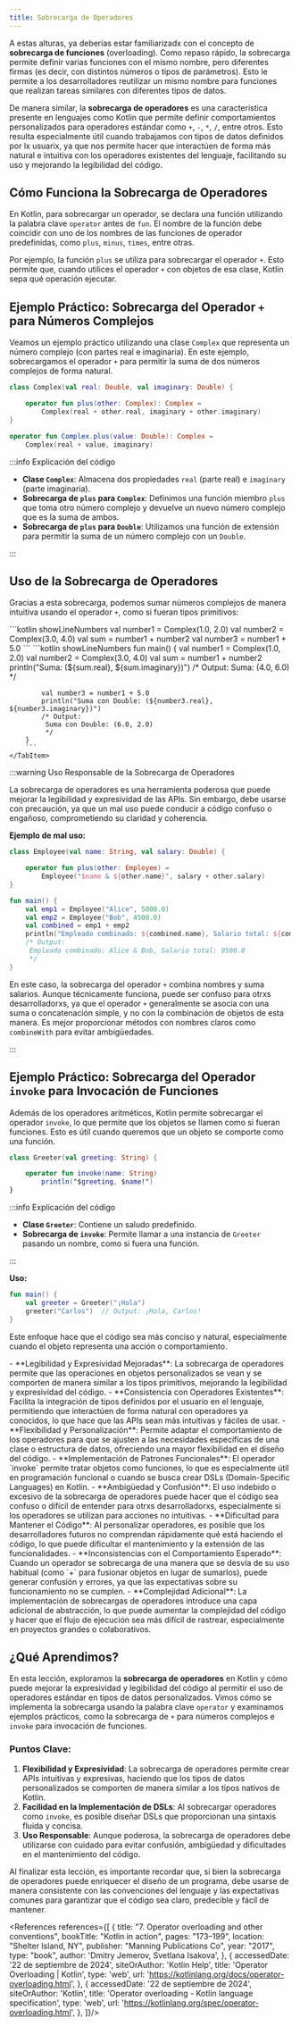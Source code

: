 ```yaml
---
title: Sobrecarga de Operadores
---
```


<ReadingTime />

A estas alturas, ya deberías estar familiarizadx con el concepto de **sobrecarga de funciones** (overloading). Como repaso rápido, la sobrecarga permite definir varias funciones con el mismo nombre, pero diferentes firmas (es decir, con distintos números o tipos de parámetros). Esto le permite a los desarrolladores reutilizar un mismo nombre para funciones que realizan tareas similares con diferentes tipos de datos.

De manera similar, la **sobrecarga de operadores** es una característica presente en lenguajes como Kotlin que permite definir comportamientos personalizados para operadores estándar como `+`, `-`, `*`, `/`, entre otros. Esto resulta especialmente útil cuando trabajamos con tipos de datos definidos por lx usuarix, ya que nos permite hacer que interactúen de forma más natural e intuitiva con los operadores existentes del lenguaje, facilitando su uso y mejorando la legibilidad del código.

## Cómo Funciona la Sobrecarga de Operadores

En Kotlin, para sobrecargar un operador, se declara una función utilizando la palabra clave `operator` antes de `fun`. El nombre de la función debe coincidir con uno de los nombres de las funciones de operador predefinidas, como `plus`, `minus`, `times`, entre otras.

Por ejemplo, la función `plus` se utiliza para sobrecargar el operador `+`. Esto permite que, cuando utilices el operador `+` con objetos de esa clase, Kotlin sepa qué operación ejecutar.

## Ejemplo Práctico: Sobrecarga del Operador `+` para Números Complejos

Veamos un ejemplo práctico utilizando una clase `Complex` que representa un número complejo (con partes real e imaginaria). En este ejemplo, sobrecargamos el operador `+` para permitir la suma de dos números complejos de forma natural.

```kotlin showLineNumbers
class Complex(val real: Double, val imaginary: Double) {

    operator fun plus(other: Complex): Complex =
        Complex(real + other.real, imaginary + other.imaginary)
}

operator fun Complex.plus(value: Double): Complex =
    Complex(real + value, imaginary)
```

:::info Explicación del código

- **Clase `Complex`**: Almacena dos propiedades `real` (parte real) e `imaginary` (parte imaginaria).
- **Sobrecarga de `plus` para `Complex`**: Definimos una función miembro `plus` que toma otro número complejo y devuelve un nuevo número complejo que es la suma de ambos.
- **Sobrecarga de `plus` para `Double`**: Utilizamos una función de extensión para permitir la suma de un número complejo con un `Double`.

:::

## Uso de la Sobrecarga de Operadores

Gracias a esta sobrecarga, podemos sumar números complejos de manera intuitiva usando el operador `+`, como si fueran tipos primitivos:

<Tabs>
    <TabItem label={"Código esencial"} value={"Código esencial"}>
        ```kotlin showLineNumbers
        val number1 = Complex(1.0, 2.0)
        val number2 = Complex(3.0, 4.0)
        val sum = number1 + number2
        val number3 = number1 + 5.0
        ```
    </TabItem>
    <TabItem label={"Código completo"} value={"Código completo"}>
        ```kotlin showLineNumbers
        fun main() {
            val number1 = Complex(1.0, 2.0)
            val number2 = Complex(3.0, 4.0)
            val sum = number1 + number2
            println("Suma: (${sum.real}, ${sum.imaginary})")
            /* Output:
             Suma: (4.0, 6.0)
             */

            val number3 = number1 + 5.0
            println("Suma con Double: (${number3.real}, ${number3.imaginary})")
            /* Output:
             Suma con Double: (6.0, 2.0)
             */
        }
        ```
    </TabItem>
</Tabs>

:::warning Uso Responsable de la Sobrecarga de Operadores

La sobrecarga de operadores es una herramienta poderosa que puede mejorar la legibilidad y expresividad de las APIs. Sin embargo, debe usarse con precaución, ya que un mal uso puede conducir a código confuso o engañoso, comprometiendo su claridad y coherencia.

**Ejemplo de mal uso:**

```kotlin showLineNumbers
class Employee(val name: String, val salary: Double) {

    operator fun plus(other: Employee) =
        Employee("$name & ${other.name}", salary + other.salary)
}

fun main() {
    val emp1 = Employee("Alice", 5000.0)
    val emp2 = Employee("Bob", 4500.0)
    val combined = emp1 + emp2
    println("Empleado combinado: ${combined.name}, Salario total: ${combined.salary}")
    /* Output:
     Empleado combinado: Alice & Bob, Salario total: 9500.0
     */
}
```

En este caso, la sobrecarga del operador `+` combina nombres y suma salarios. Aunque técnicamente funciona, puede ser confuso para otrxs desarrolladorxs, ya que el operador `+` generalmente se asocia con una suma o concatenación simple, y no con la combinación de objetos de esta manera. Es mejor proporcionar métodos con nombres claros como `combineWith` para evitar ambigüedades.

:::

## Ejemplo Práctico: Sobrecarga del Operador `invoke` para Invocación de Funciones

Además de los operadores aritméticos, Kotlin permite sobrecargar el operador `invoke`, lo que permite que los objetos se llamen como si fueran funciones. Esto es útil cuando queremos que un objeto se comporte como una función.

```kotlin showLineNumbers
class Greeter(val greeting: String) {

    operator fun invoke(name: String)
        println("$greeting, $name!")
}
```

:::info Explicación del código

- **Clase `Greeter`**: Contiene un saludo predefinido.
- **Sobrecarga de `invoke`**: Permite llamar a una instancia de `Greeter` pasando un nombre, como si fuera una función.

:::

**Uso:**

```kotlin showLineNumbers
fun main() {
    val greeter = Greeter("¡Hola")
    greeter("Carlos")  // Output: ¡Hola, Carlos!
}
```

Este enfoque hace que el código sea más conciso y natural, especialmente cuando el objeto representa una acción o comportamiento.

<ProCons>
    <Pros>
        - **Legibilidad y Expresividad Mejoradas**: La sobrecarga de operadores permite que las operaciones en objetos personalizados se vean y se comporten de manera similar a los tipos primitivos, mejorando la legibilidad y expresividad del código.
        - **Consistencia con Operadores Existentes**: Facilita la integración de tipos definidos por el usuario en el lenguaje, permitiendo que interactúen de forma natural con operadores ya conocidos, lo que hace que las APIs sean más intuitivas y fáciles de usar.
        - **Flexibilidad y Personalización**: Permite adaptar el comportamiento de los operadores para que se ajusten a las necesidades específicas de una clase o estructura de datos, ofreciendo una mayor flexibilidad en el diseño del código.
        - **Implementación de Patrones Funcionales**: El operador `invoke` permite tratar objetos como funciones, lo que es especialmente útil en programación funcional o cuando se busca crear DSLs (Domain-Specific Languages) en Kotlin.
    </Pros>
    <Cons>
        - **Ambigüedad y Confusión**: El uso indebido o excesivo de la sobrecarga de operadores puede hacer que el código sea confuso o difícil de entender para otrxs desarrolladorxs, especialmente si los operadores se utilizan para acciones no intuitivas.
        - **Dificultad para Mantener el Código**: Al personalizar operadores, es posible que los desarrolladores futuros no comprendan rápidamente qué está haciendo el código, lo que puede dificultar el mantenimiento y la extensión de las funcionalidades.
        - **Inconsistencias con el Comportamiento Esperado**: Cuando un operador se sobrecarga de una manera que se desvía de su uso habitual (como `+` para fusionar objetos en lugar de sumarlos), puede generar confusión y errores, ya que las expectativas sobre su funcionamiento no se cumplen.
        - **Complejidad Adicional**: La implementación de sobrecargas de operadores introduce una capa adicional de abstracción, lo que puede aumentar la complejidad del código y hacer que el flujo de ejecución sea más difícil de rastrear, especialmente en proyectos grandes o colaborativos.
    </Cons>
</ProCons>

## ¿Qué Aprendimos?

En esta lección, exploramos la **sobrecarga de operadores** en Kotlin y cómo puede mejorar la expresividad y legibilidad del código al permitir el uso de operadores estándar en tipos de datos personalizados. Vimos cómo se implementa la sobrecarga usando la palabra clave `operator` y examinamos ejemplos prácticos, como la sobrecarga de `+` para números complejos e `invoke` para invocación de funciones.

### Puntos Clave:

1. **Flexibilidad y Expresividad**: La sobrecarga de operadores permite crear APIs intuitivas y expresivas, haciendo que los tipos de datos personalizados se comporten de manera similar a los tipos nativos de Kotlin.
2. **Facilidad en la Implementación de DSLs**: Al sobrecargar operadores como `invoke`, es posible diseñar DSLs que proporcionan una sintaxis fluida y concisa.
3. **Uso Responsable**: Aunque poderosa, la sobrecarga de operadores debe utilizarse con cuidado para evitar confusión, ambigüedad y dificultades en el mantenimiento del código.

Al finalizar esta lección, es importante recordar que, si bien la sobrecarga de operadores puede enriquecer el diseño de un programa, debe usarse de manera consistente con las convenciones del lenguaje y las expectativas comunes para garantizar que el código sea claro, predecible y fácil de mantener.

<div className="language-card-container">
    <LanguageCard
        logoSrc="https://upload.wikimedia.org/wikipedia/commons/thumb/1/18/ISO_C%2B%2B_Logo.svg/1822px-ISO_C%2B%2B_Logo.svg.png"
        language="C++"
        link="/docs/oop/operator-overload/cpp"
    />
    <LanguageCard
        logoSrc="https://upload.wikimedia.org/wikipedia/commons/thumb/c/c3/Python-logo-notext.svg/800px-Python-logo-notext.svg.png"
        language="Python"
        link="/docs/oop/operator-overload/python"
    />
    <LanguageCard
        logoSrc="https://cdn-icons-png.flaticon.com/512/3984/3984314.png"
        language="Swift"
        link="/docs/oop/operator-overload/swift"
    />
</div>

<References references={[
    {
        title: "7. Operator overloading and other conventions",
        bookTitle: "Kotlin in action",
        pages: "173–199",
        location: "Shelter Island, NY",
        publisher: "Manning Publications Co",
        year: "2017",
        type: "book",
        author: 'Dmitry Jemerov, Svetlana Isakova',
    },
    {
        accessedDate: '22 de septiembre de 2024',
        siteOrAuthor: 'Kotlin Help',
        title: 'Operator Overloading | Kotlin',
        type: 'web',
        url: 'https://kotlinlang.org/docs/operator-overloading.html',
    },
    {
        accessedDate: '22 de septiembre de 2024',
        siteOrAuthor: 'Kotlin',
        title: 'Operator overloading - Kotlin language specification',
        type: 'web',
        url: 'https://kotlinlang.org/spec/operator-overloading.html',
    },
]}/>
